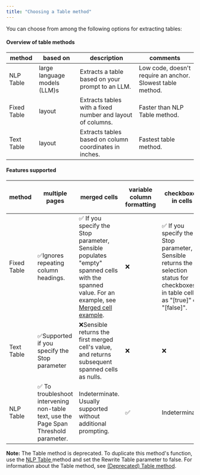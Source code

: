 ```yaml
---
title: "Choosing a Table method"
---
```


You can choose from among the following options for extracting tables:

#### Overview of table methods

| method      | based on                     | description                                                | comments                                                   |
| ----------- | ---------------------------- | ---------------------------------------------------------- | ---------------------------------------------------------- |
| NLP Table   | large language models (LLM)s | Extracts a table based on your prompt to an LLM.           | Low code, doesn't require an anchor. Slowest table method. |
| Fixed Table | layout                       | Extracts tables with a fixed number and layout of columns. | Faster than NLP Table method.                              |
| Text Table  | layout                       | Extracts tables based on column coordinates in inches.     | Fastest table method.                                      |

#### Features supported

| method      | multiple pages                                                                       | merged cells                                                                                                                                                                             | variable column formatting | checkboxes in cells                                                                                                                    | Tables-in tables, labeled rows, and other complex formatting |
| ----------- | ------------------------------------------------------------------------------------ | ---------------------------------------------------------------------------------------------------------------------------------------------------------------------------------------- | -------------------------- | -------------------------------------------------------------------------------------------------------------------------------------- | ------------------------------------------------------------ |
| Fixed Table | ✅Ignores repeating column headings.                                                  | ✅ If you specify the Stop parameter, Sensible populates "empty" spanned cells with the spanned value. For an example, see [Merged cell example](https://sensible-87.mintlify.app/senseml-reference/methods/fixed-table#example-merged-cells). | ❌                          | ✅ If you specify the Stop parameter, Sensible returns the selection status for checkboxes in table cells as "\[true\]" or "\[false\]". | ❌Use Sections as an alternative                              |
| Text Table  | ✅Supported if you specify the Stop parameter                                         | ❌Sensible returns the first merged cell's value, and returns subsequent spanned cells as nulls.                                                                                          | ❌                          | ❌                                                                                                                                      | ❌Use Sections as an alternative                              |
| NLP Table   | ✅ To troubleshoot intervening non-table text, use the Page Span Threshold parameter. | Indeterminate. Usually supported without additional prompting.                                                                                                                           | ✅                          | Indeterminate.                                                                                                                         | Indeterminate.Use Sections as an alternative.                |

**Note:** The Table method is deprecated. To duplicate this method's function, use the [NLP Table ](https://sensible-87.mintlify.app/senseml-reference/llm-based-methods/nlp-table)method and set the Rewrite Table parameter to false. For information about the Table method, see [(Deprecated) Table method](https://sensible-87.mintlify.app/senseml-reference/concepts/choosing-a-table-method).